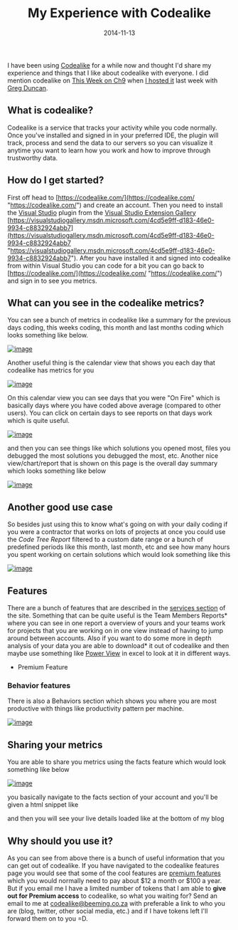 ﻿---
title: 'My Experience with Codealike'
date: 2014-11-13
tags: ['Codealike', 'Metrics']
draft: false
summary: 'I have been using Codealike for a while now and thought I''d share my experience and things that I like about codealike with everyone. I did mention codealike on This Week on Ch9 when I hosted it last week with Greg Duncan.'
---


I have been using [Codealike](https://codealike.com/) for a while now and thought I'd share my experience and things that I like about codealike with everyone. I did mention codealike on [This Week on Ch9](http://channel9.msdn.com/Shows/This+Week+On+Channel+9) when [I hosted it](http://channel9.msdn.com/Shows/This+Week+On+Channel+9/TWC9-Two-Geeks-and-a-Cube) last week with [Greg Duncan](http://coolthi​ngoftheday.​blogspot.com/).
 
## What is codealike?
 
Codealike is a service that tracks your activity while you code normally. Once you've installed and signed in in your preferred IDE, the plugin will track, process and send the data to our servers so you can visualize it anytime you want to learn how you work and how to improve through trustworthy data.
 
<YouTubeEmbed height="315" src="//www.youtube.com/embed/w5jrpvCVaPQ" frameborder="0" width="560" allowfullscreen />
 
## How do I get started?
 
First off head to [https://codealike.com/](https://codealike.com/ "https://codealike.com/") and create an account. Then you need to install the [Visual Studio](http://www.visualstudio.com/) plugin from the [Visual Studio Extension Gallery](https://visualstudiogallery.msdn.microsoft.com) [https://visualstudiogallery.msdn.microsoft.com/4cd5e9ff-d183-46e0-9934-c8832924abb7](https://visualstudiogallery.msdn.microsoft.com/4cd5e9ff-d183-46e0-9934-c8832924abb7 "https://visualstudiogallery.msdn.microsoft.com/4cd5e9ff-d183-46e0-9934-c8832924abb7"). After you have installed it and signed into codealike from within Visual Studio you can code for a bit you can go back to [https://codealike.com/](https://codealike.com/ "https://codealike.com/") and sign in to see you metrics.
 
## What can you see in the codealike metrics?
 
You can see a bunch of metrics in codealike like a summary for the previous days coding, this weeks coding, this month and last months coding which looks something like below.
 
[![image](https://gordonbeeming.com/blog/binaries/stream/image-jpg/image/1000/0/e62165771e155b8bc52ad26cc5990d94eba7d2a2/4aeef064-09a7-4484-9236-944e2ff3c91b.png "image")](https://gordonbeeming.com/blog/binaries/stream/image-jpg/image/1000/0/9a08dca6b1c4a087d838d969f3331a7005e8e095/370e49a7-6ff7-4c8d-97bd-b4cce8f97c97.png) 
 
Another useful thing is the calendar view that shows you each day that codealike has metrics for you
 
[![image](https://gordonbeeming.com/blog/binaries/stream/image-jpg/image/1000/0/8af70311c642af13c44b3a1ed28bca29b3443940/bddf2b31-86af-4db7-ac06-28d196082879.png "image")](https://gordonbeeming.com/blog/binaries/stream/image-jpg/image/1000/0/47415dbe1b54c3e870d6241695e514e9c9d40f2d/c53536aa-9447-4c57-b1e9-cc5c6a4a7ad0.png)
 
On this calendar view you can see days that you were "On Fire" which is basically days where you have coded above average (compared to other users). You can click on certain days to see reports on that days work which is quite useful. 
 
[![image](https://gordonbeeming.com/blog/binaries/stream/image-jpg/image/1000/0/315ef8faf5fbf16653371a0fc434c5f8f4342cb9/c6b559af-e232-497c-99e2-91a6ca4f2c8e.png "image")](https://gordonbeeming.com/blog/binaries/stream/image-jpg/image/1000/0/5e852353ec0e1ebce731377257071851a9cff481/742f49b9-0c30-4844-a8a7-29ab042c077a.png) 
 
and then you can see things like which solutions you opened most, files you debugged the most solutions you debugged the most, etc. Another nice view/chart/report that is shown on this page is the overall day summary which looks something like below
 
[![image](https://gordonbeeming.com/blog/binaries/stream/image-jpg/image/1000/0/2309080b8df5938ef8ae8ea97a920bc03baef5c3/91913fe1-c59d-468c-9395-8ff2fd292449.png "image")](https://gordonbeeming.com/blog/binaries/stream/image-jpg/image/1000/0/f5e9b982bcc595bb9d38d687fffaa2c8b5288de1/d2796222-7fad-4920-beda-cbd7d4be4a86.png) 
 
## Another good use case
 
So besides just using this to know what's going on with your daily coding if you were a contractor that works on lots of projects at once you could use the *Code Tree Report* filtered to a custom date range or a bunch of predefined periods like this month, last month, etc and see how many hours you spent working on certain solutions which would look something like this

[![image](https://gordonbeeming.com/blog/binaries/stream/image-jpg/image/1000/0/3c6d6060c9f2b62d6d957f7d8c2db56e75b525f9/46259e56-2abb-4a70-879d-f8b87bb17e64.png "image")](https://gordonbeeming.com/blog/binaries/stream/image-jpg/image/1000/0/9551db65ae3249a773658a4b34b2c0fe41de4f78/f3e37d99-3268-48ed-89ae-919ed4b94218.png) 
 
## 
 
## Features
 
There are a bunch of features that are described in the [services section](https://codealike.com/#services) of the site. Something that can be quite useful is the Team Members Reports\* where you can see in one report a overview of yours and your teams work for projects that you are working on in one view instead of having to jump around between accounts. Also if you want to do some more in depth analysis of your data you are able to download\* it out of codealike and then maybe use something like [Power View](http://office.microsoft.com/en-za/excel-help/power-view-explore-visualize-and-present-your-data-HA102835634.aspx) in excel to look at it in different ways.
 
* Premium Feature
 
### Behavior features
 
There is also a Behaviors section which shows you where you are most productive with things like productivity pattern per machine.
 
[![image](https://gordonbeeming.com/blog/binaries/stream/image-jpg/image/1000/0/ba409a60b60b100b2c94389a512b0833383559ad/45cb4667-fabe-4798-a483-8f72c9a00b47.png "image")](https://gordonbeeming.com/blog/binaries/stream/image-jpg/image/1000/0/592256f7f133d2ca47a36c5595ba396e005a1975/ac0dd5e4-ec98-42a3-b876-9b538f3588ab.png) 
 
## Sharing your metrics
 
You are able to share you metrics using the facts feature which would look something like below
 
[![image](https://gordonbeeming.com/blog/binaries/stream/image-jpg/image/1000/0/32f9ac8a0b06ef313d103c4bbeb30a7f210864e9/2a2ae88e-00e7-4439-9686-fa0051feffe6.png "image")](https://gordonbeeming.com/blog/binaries/stream/image-jpg/image/1000/0/6855768464fb36d7d2f2105024f6335533846a96/68023d7b-2da7-48aa-86b2-843f483d7fd9.png) 
 
you basically navigate to the facts section of your account and you'll be given a html snippet like
 
<YouTubeEmbed src='https://codealike.com/Profile/FactsWidget/Gordon-Beeming' frameborder='0' scrolling='no' marginheight='0' marginwidth='0' width='600px' height='370px' />

and then you will see your live details loaded like at the bottom of my blog

## Why should you use it?

As you can see from above there is a bunch of useful information that you can get out of codealike. If you have navigated to the codealike features page you would see that some of the cool features are [premium features](https://codealike.com/Home/Premium?returnUrl=%2FDashboard%2FSummary) which you would normally need to pay about $12 a month or $100 a year. But if you email me I have a limited number of tokens that I am able to **give out for Premium access** to codealike, so what you waiting for? Send an email to me at [codealike@beeming.co.za](mailto:codealike@beeming.co.za) with preferable a link to who you are (blog, twitter, other social media, etc.) and if I have tokens left I'll forward them on to you =D.

